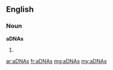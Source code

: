 ==English==

===Noun===
'''aDNAs'''

# {{plural of|[[aDNA]]}}

[[ar:aDNAs]]
[[fr:aDNAs]]
[[mg:aDNAs]]
[[my:aDNAs]]